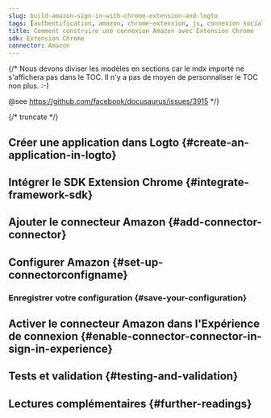 ```yaml
---
slug: build-amazon-sign-in-with-chrome-extension-and-logto
tags: [authentification, amazon, chrome-extension, js, connexion sociale, connexion, login]
title: Comment construire une connexion Amazon avec Extension Chrome
sdk: Extension Chrome
connector: Amazon
---
```


{/*
  Nous devons diviser les modèles en sections car le mdx importé ne s'affichera pas dans le TOC.
  Il n'y a pas de moyen de personnaliser le TOC non plus. :-)

  @see https://github.com/facebook/docusaurus/issues/3915
*/}




{/* truncate */}

<Intro connector={connector} sdk="Extension Chrome" link="https://developer.chrome.com/docs/extensions" />

## Créer une application dans Logto \{#create-an-application-in-logto}

<CreateApplication type="Application monopage" framework="Extension Chrome" />

## Intégrer le SDK Extension Chrome \{#integrate-framework-sdk}

<IntegrateSdk />

## Ajouter le connecteur Amazon \{#add-connector-connector}

<AddSocialConnector connector={connector} framework="Extension Chrome" />

## Configurer Amazon \{#set-up-connectorconfigname}

<ConnectorGuide />

### Enregistrer votre configuration \{#save-your-configuration}

<SaveYourConfiguration connector={connector} />

## Activer le connecteur Amazon dans l'Expérience de connexion \{#enable-connector-connector-in-sign-in-experience}

<EnableSocialConnector connector={connector} />

## Tests et validation \{#testing-and-validation}

<TestingAndValidation connector={connector} sdk="Extension Chrome" />

## Lectures complémentaires \{#further-readings}

<FurtherReadings />
